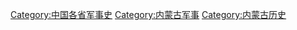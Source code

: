 [[Category:中国各省军事史|Category:中国各省军事史]]
[[Category:内蒙古军事|Category:内蒙古军事]]
[[Category:内蒙古历史|Category:内蒙古历史]]